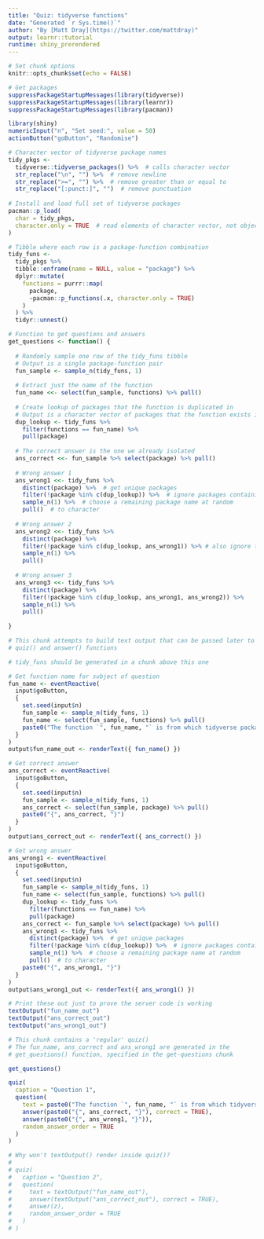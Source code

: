 ```yaml
---
title: "Quiz: tidyverse functions"
date: "Generated `r Sys.time()`"
author: "By [Matt Dray](https://twitter.com/mattdray)"
output: learnr::tutorial
runtime: shiny_prerendered
---
```


```r
# Set chunk options
knitr::opts_chunk$set(echo = FALSE)

# Get packages
suppressPackageStartupMessages(library(tidyverse))
suppressPackageStartupMessages(library(learnr))
suppressPackageStartupMessages(library(pacman))
```

```r
library(shiny)
numericInput("n", "Set seed:", value = 50)
actionButton("goButton", "Randomise")
```

```r
# Character vector of tidyverse package names
tidy_pkgs <-
  tidyverse::tidyverse_packages() %>%  # calls character vector
  str_replace("\n", "") %>%  # remove newline
  str_replace(">=", "") %>%  # remove greater than or equal to
  str_replace("[:punct:]", "")  # remove punctuation
  
# Install and load full set of tidyverse packages
pacman::p_load(
  char = tidy_pkgs,
  character.only = TRUE  # read elements of character vector, not object name
)

# Tibble where each row is a package-function combination
tidy_funs <-
  tidy_pkgs %>% 
  tibble::enframe(name = NULL, value = "package") %>% 
  dplyr::mutate(
    functions = purrr::map(
      package,
      ~pacman::p_functions(.x, character.only = TRUE)
    )
  ) %>% 
  tidyr::unnest()
```

```r
# Function to get questions and answers
get_questions <- function() {
  
  # Randomly sample one row of the tidy_funs tibble
  # Output is a single package-function pair
  fun_sample <- sample_n(tidy_funs, 1)
  
  # Extract just the name of the function
  fun_name <<- select(fun_sample, functions) %>% pull()
  
  # Create lookup of packages that the function is duplicated in
  # Output is a character vector of packages that the function exists in
  dup_lookup <- tidy_funs %>% 
    filter(functions == fun_name) %>% 
    pull(package)
  
  # The correct answer is the one we already isolated
  ans_correct <<- fun_sample %>% select(package) %>% pull()
  
  # Wrong answer 1
  ans_wrong1 <<- tidy_funs %>%
    distinct(package) %>%  # get unique packages
    filter(!package %in% c(dup_lookup)) %>%  # ignore packages containing function
    sample_n(1) %>%  # choose a remaining package name at random
    pull()  # to character
  
  # Wrong answer 2
  ans_wrong2 <<- tidy_funs %>%
    distinct(package) %>%
    filter(!package %in% c(dup_lookup, ans_wrong1)) %>% # also ignore the first wrong answer
    sample_n(1) %>%
    pull()
  
  # Wrong answer 3
  ans_wrong3 <<- tidy_funs %>%
    distinct(package) %>%
    filter(!package %in% c(dup_lookup, ans_wrong1, ans_wrong2)) %>%
    sample_n(1) %>%
    pull()
  
}
```

```r
# This chunk attempts to build text output that can be passed later to the
# quiz() and answer() functions

# tidy_funs should be generated in a chunk above this one

# Get function name for subject of question
fun_name <- eventReactive(
  input$goButton,
  { 
    set.seed(input$n)
    fun_sample <- sample_n(tidy_funs, 1)
    fun_name <- select(fun_sample, functions) %>% pull()
    paste0("The function `", fun_name, "` is from which tidyverse package?")
  }
)
output$fun_name_out <- renderText({ fun_name() })

# Get correct answer
ans_correct <- eventReactive(
  input$goButton,
  { 
    set.seed(input$n)
    fun_sample <- sample_n(tidy_funs, 1)
    ans_correct <- select(fun_sample, package) %>% pull()
    paste0("{", ans_correct, "}")
  }
)
output$ans_correct_out <- renderText({ ans_correct() })

# Get wrong answer
ans_wrong1 <- eventReactive(
  input$goButton,
  { 
    set.seed(input$n)
    fun_sample <- sample_n(tidy_funs, 1)
    fun_name <- select(fun_sample, functions) %>% pull()
    dup_lookup <- tidy_funs %>% 
      filter(functions == fun_name) %>% 
      pull(package)
    ans_correct <- fun_sample %>% select(package) %>% pull()
    ans_wrong1 <- tidy_funs %>%
      distinct(package) %>%  # get unique packages
      filter(!package %in% c(dup_lookup)) %>%  # ignore packages containing function
      sample_n(1) %>%  # choose a remaining package name at random
      pull()  # to character
    paste0("{", ans_wrong1, "}")
  }
)
output$ans_wrong1_out <- renderText({ ans_wrong1() })
```

```r
# Print these out just to prove the server code is working
textOutput("fun_name_out")
textOutput("ans_correct_out")
textOutput("ans_wrong1_out")
```

```r
# This chunk contains a 'regular' quiz()
# The fun_name, ans_correct and ans_wrong1 are generated in the
# get_questions() function, specified in the get-questions chunk

get_questions()

quiz(
  caption = "Question 1",
  question(
    text = paste0("The function `", fun_name, "` is from which tidyverse package?"),
    answer(paste0("{", ans_correct, "}"), correct = TRUE),
    answer(paste0("{", ans_wrong1, "}")),
    random_answer_order = TRUE
  )
)
```

```r
# Why won't textOutput() render inside quiz()?
# 
# quiz(
#   caption = "Question 2",
#   question(
#     text = textOutput("fun_name_out"),
#     answer(textOutput("ans_correct_out"), correct = TRUE),
#     answer(z),
#     random_answer_order = TRUE
#   )
# )
```
